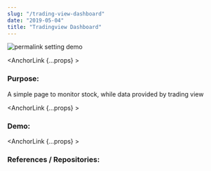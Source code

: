 ```yaml
---
slug: "/trading-view-dashboard"
date: "2019-05-04"
title: "Tradingview Dashboard"
---
```




![permalink setting demo](/tradingview-screenshot.png)

<AnchorLink {...props} ><h3>Purpose:</h3></AnchorLink>
A simple page to monitor stock, while data provided by trading view

<AnchorLink {...props} ><h3>Demo:</h3></AnchorLink>
<NewWindowLink href="https://louiscklaw.github.io/tradingview-tile-tryout" />

<AnchorLink {...props} ><h3>References / Repositories:</h3></AnchorLink>
<GithubLink repo_fullname="louiscklaw/tradingview-tile-tryout" />
